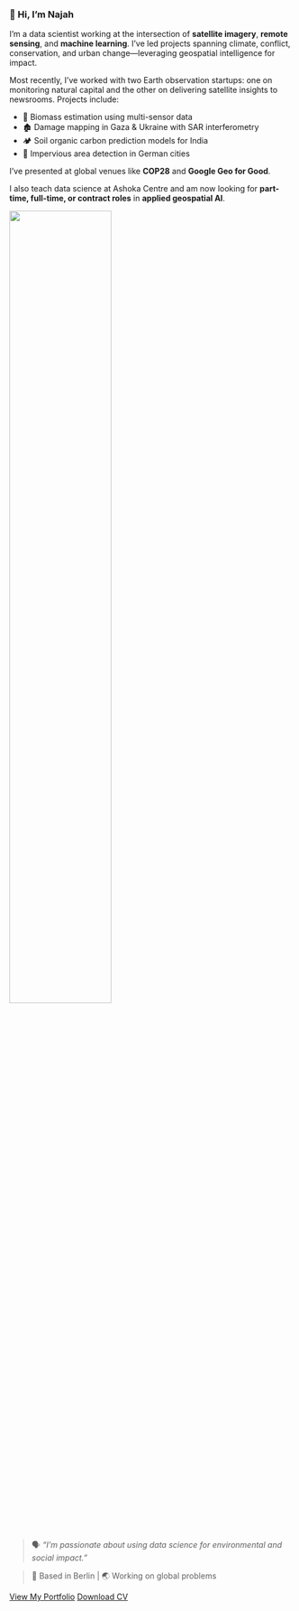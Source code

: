 <!-- ---
title: Najah Pokkiri
filters:
   - lightbox
lightbox: auto
about:
  template: solana
  # image-width: 15em
  image-shape: rounded
  links:
    - icon: linkedin
      text: LinkedIn
      href: https://www.linkedin.com/in/pokkiri
    - icon: github
      text: Github
      href: https://github.com/najahpokkiri

--- -->



:::: {layout="[60,40]"}
::: {#first-column}


### 👋 Hi, I’m Najah


I'm a data scientist working at the intersection of **satellite imagery**, **remote sensing**, and **machine learning**. I’ve led projects spanning climate, conflict, conservation, and urban change—leveraging geospatial intelligence for impact.

Most recently, I’ve worked with two Earth observation startups: one on monitoring natural capital and the other on delivering satellite insights to newsrooms. Projects include:

- 🌱 Biomass estimation using multi-sensor data  
- 🏚️ Damage mapping in Gaza & Ukraine with SAR interferometry  
- 🏕️ Soil organic carbon prediction models for India
- 🌆 Impervious area detection in German cities

I’ve presented at global venues like **COP28** and **Google Geo for Good**.

I also teach data science at Ashoka Centre and am now looking for **part-time, full-time, or contract roles** in **applied geospatial AI**.



:::

::: {#second-column}
![](IMG_9478.jpg){width=60%}
:::
::::


> 🗣️ _“I’m passionate about using data science for environmental and social impact.”_

> 📍 Based in Berlin | 🌏 Working on global problems

[View My Portfolio](portfolio.qmd){.btn .btn-primary}
[Download CV](docs/cv1_leadersip.pdf){.btn .btn-outline}


<!-- I’m a data scientist working at the intersection of satellite imagery, remote sensing, and machine learning. My background is in liberal arts from Ashoka University, India, and over the last few years, I’ve worked on geospatial projects across climate, conflict, conservation, and urban development.

I’ve worked with two Earth observation startups—one focused on monitoring natural capital, the other on satellite intelligence for media. My projects include estimating biomass using multi-sensor satellite data, mapping conflict damage in Gaza and Ukraine with SAR interferometry, and building ML models to predict soil carbon across Indian states.

Most of my work blends Earth observation with applied machine learning—things like deep learning on remote sensing data, time series modeling, and multi-resolution data fusion. I’ve also presented at conferences like COP28 and Google Geo for Good.

I currently also support teaching at the Ashoka Centre for Data Science. I’m open to part-time, contract, or full-time opportunities in geospatial data science—especially projects with real-world impact. -->

<!-- I am a data scientist with a keen interest in using remote sensing and machine learning to solve real-world problems. I graduated from Ashoka University in India with a liberal arts degree, and I have worked on data science projects in the domains of policy, urbanisation, climate, and sustainability.

Currently, I work as a data science consultant for an earth observation start up. In addition to this role, I've always enjoyed teaching others, so I jumped at the opportunity to take on a part-time teaching assistant position with the Professional and Executive Development Programme at the Ashoka Centre for Data Science and Analytics. This allows me to share my knowledge while continuing to build my career as a data science consultant. I am also actively looking for new opportunities in the geospatial data science domain. -->


<!-- --- -->
<!-- title: "Posts" -->
<!-- listing: -->
<!--   contents: posts -->
<!--   sort: "date desc" -->
<!--   type: default -->
<!--   categories: true -->
<!--   sort-ui: false -->
<!--   filter-ui: false -->
<!-- page-layout: full -->
<!-- title-block-banner: true -->
<!-- --- -->

